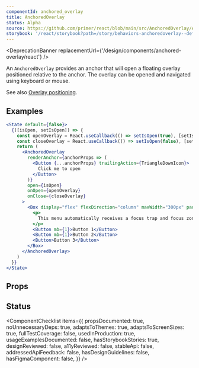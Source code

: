 ```yaml
---
componentId: anchored_overlay
title: AnchoredOverlay
status: Alpha
source: https://github.com/primer/react/blob/main/src/AnchoredOverlay/AnchoredOverlay.tsx
storybook: '/react/storybook?path=/story/behaviors-anchoredoverlay--default-portal'
---
```




<DeprecationBanner replacementUrl={'/design/components/anchored-overlay/react'} />

An `AnchoredOverlay` provides an anchor that will open a floating overlay positioned relative to the anchor.
The overlay can be opened and navigated using keyboard or mouse.

See also [Overlay positioning](/Overlay#positioning).

## Examples

```jsx live
<State default={false}>
  {([isOpen, setIsOpen]) => {
    const openOverlay = React.useCallback(() => setIsOpen(true), [setIsOpen])
    const closeOverlay = React.useCallback(() => setIsOpen(false), [setIsOpen])
    return (
      <AnchoredOverlay
        renderAnchor={anchorProps => (
          <Button {...anchorProps} trailingAction={TriangleDownIcon}>
            Click me to open
          </Button>
        )}
        open={isOpen}
        onOpen={openOverlay}
        onClose={closeOverlay}
      >
        <Box display="flex" flexDirection="column" maxWidth="300px" padding={2}>
          <p>
            This menu automatically receives a focus trap and focus zone. Use up/down keys to navigate between buttons
          </p>
          <Button mb={1}>Button 1</Button>
          <Button mb={1}>Button 2</Button>
          <Button>Button 3</Button>
        </Box>
      </AnchoredOverlay>
    )
  }}
</State>
```

## Props

<ComponentProps data={data} />

## Status

<ComponentChecklist
  items={{
    propsDocumented: true,
    noUnnecessaryDeps: true,
    adaptsToThemes: true,
    adaptsToScreenSizes: true,
    fullTestCoverage: false,
    usedInProduction: true,
    usageExamplesDocumented: false,
    hasStorybookStories: true,
    designReviewed: false,
    a11yReviewed: false,
    stableApi: false,
    addressedApiFeedback: false,
    hasDesignGuidelines: false,
    hasFigmaComponent: false,
  }}
/>
